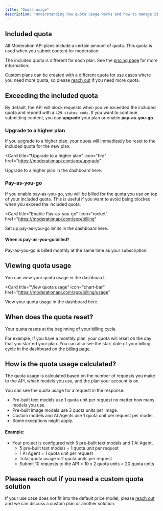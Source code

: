 ```yaml
---
title: "Quota usage"
description: "Understanding how quota usage works and how to manage it is important for managing your costs."
---
```


## Included quota

All Moderation API plans include a certain amount of quota. This quota is used when you submit content for moderation.

The included quota is different for each plan. See the [pricing page](https://moderationapi.com/pricing) for more information.

Custom plans can be created with a different quota for use cases where you need more quota, so please [reach out](https://moderationapi.com/sales) if you need more quota.

## Exceeding the included quota

By default, the API will block requests when you've exceeded the included quota and repond with a `429 status code`. If you want to continue submitting content, you can **upgrade** your plan or enable **pay-as-you-go**.

### Upgrade to a higher plan

If you upgrade to a higher plan, your quota will immediately be reset to the included quota for the new plan.

<CardGroup columns={2}>

<Card
  title="Upgrade to a higher plan"
  icon="fire"
  href="https://moderationapi.com/app/upgrade"
>
  Upgrade to a higher plan in the dashboard here.
</Card>

</CardGroup>

### Pay-as-you-go

If you enable pay-as-you-go, you will be billed for the quota you use on top of your included quota. This is useful if you want to avoid being blocked when you exceed the included quota.

<CardGroup columns={2}>

<Card
  title="Enable Pay-as-you-go"
  icon="rocket"
  href="https://moderationapi.com/app/billing"
>
  Set up pay-as-you-go limits in the dashboard here.
</Card>

</CardGroup>

#### When is pay-as-you-go billed?

Pay-as-you-go is billed monthly at the same time as your subscription.

## Viewing quota usage

You can view your quota usage in the dashboard.

<CardGroup columns={2}>

<Card
  title="View quota usage"
  icon="chart-bar"
  href="https://moderationapi.com/app/billing/usage"
>
  View your quota usage in the dashboard here.
</Card>

</CardGroup>

## When does the quota reset?

Your quota resets at the beginning of your billing cycle.

For example, if you have a monthly plan, your quota will reset on the day that you started your plan. You can also see the start date of your billing cycle in the dashboard on the [billing page](https://moderationapi.com/app/billing).

## How is the quota usage calculated?

The quota usage is calculated based on the number of requests you make to the API, which models you use, and the plan your account is on.

You can see the quota usage for a request in the response.

- Pre-built text models use 1 quota unit per request no matter how many models you use.
- Pre-built image models use 3 quota units per image.
- Custom models and AI Agents use 1 quota unit per request per model.
- Some exceptions might apply.

#### Example:

- Your project is configured with 5 pre-built text models and 1 AI Agent.
  - 5 pre-built text models = 1 quota unit per request
  - 1 AI Agent = 1 quota unit per request
  - Total quota usage = 2 quota units per request
  - Submit 10 requests to the API = 10 x 2 quota units = 20 quota units

## Please reach out if you need a custom quota solution

If your use case does not fit into the default price model, please [reach out](https://moderationapi.com/sales) and we can discuss a custom plan or another solution.

